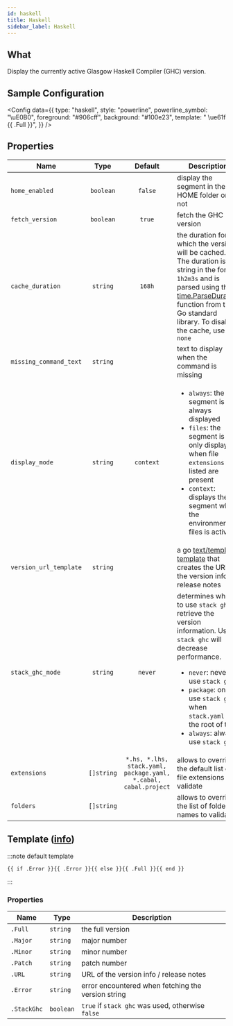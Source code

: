 ```yaml
---
id: haskell
title: Haskell
sidebar_label: Haskell
---
```


## What

Display the currently active Glasgow Haskell Compiler (GHC) version.

## Sample Configuration


<Config
  data={{
    type: "haskell",
    style: "powerline",
    powerline_symbol: "\uE0B0",
    foreground: "#906cff",
    background: "#100e23",
    template: " \ue61f {{ .Full }}",
  }}
/>

## Properties

| Name                   |    Type    |                             Default                             | Description                                                                                                                                                                                                                                                                                    |
| ---------------------- | :--------: | :-------------------------------------------------------------: | ---------------------------------------------------------------------------------------------------------------------------------------------------------------------------------------------------------------------------------------------------------------------------------------------- |
| `home_enabled`         | `boolean`  |                             `false`                             | display the segment in the HOME folder or not                                                                                                                                                                                                                                                  |
| `fetch_version`        | `boolean`  |                             `true`                              | fetch the GHC version                                                                                                                                                                                                                                                                          |
| `cache_duration`       |  `string`  |                             `168h`                              | the duration for which the version will be cached. The duration is a string in the format `1h2m3s` and is parsed using the [time.ParseDuration] function from the Go standard library. To disable the cache, use `none`                                                                        |
| `missing_command_text` |  `string`  |                                                                 | text to display when the command is missing                                                                                                                                                                                                                                                    |
| `display_mode`         |  `string`  |                            `context`                            | <ul><li>`always`: the segment is always displayed</li><li>`files`: the segment is only displayed when file `extensions` listed are present</li><li>`context`: displays the segment when the environment or files is active</li></ul>                                                           |
| `version_url_template` |  `string`  |                                                                 | a go [text/template][go-text-template] [template][templates] that creates the URL of the version info / release notes                                                                                                                                                                          |
| `stack_ghc_mode`       |  `string`  |                             `never`                             | determines when to use `stack ghc` to retrieve the version information. Using `stack ghc` will decrease performance.<ul><li>`never`: never use `stack ghc`</li><li>`package`: only use `stack ghc` when `stack.yaml` is in the root of the </li><li>`always`: always use `stack ghc`</li></ul> |
| `extensions`           | `[]string` | `*.hs, *.lhs, stack.yaml, package.yaml, *.cabal, cabal.project` | allows to override the default list of file extensions to validate                                                                                                                                                                                                                             |
| `folders`              | `[]string` |                                                                 | allows to override the list of folder names to validate                                                                                                                                                                                                                                        |

## Template ([info][templates])

:::note default template

```template
{{ if .Error }}{{ .Error }}{{ else }}{{ .Full }}{{ end }}
```

:::

### Properties

| Name        | Type      | Description                                        |
| ----------- | --------- | -------------------------------------------------- |
| `.Full`     | `string`  | the full version                                   |
| `.Major`    | `string`  | major number                                       |
| `.Minor`    | `string`  | minor number                                       |
| `.Patch`    | `string`  | patch number                                       |
| `.URL`      | `string`  | URL of the version info / release notes            |
| `.Error`    | `string`  | error encountered when fetching the version string |
| `.StackGhc` | `boolean` | `true` if `stack ghc` was used, otherwise `false`  |

[go-text-template]: https://golang.org/pkg/text/template/
[templates]: /docs/configuration/templates
[time.ParseDuration]: https://golang.org/pkg/time/#ParseDuration
